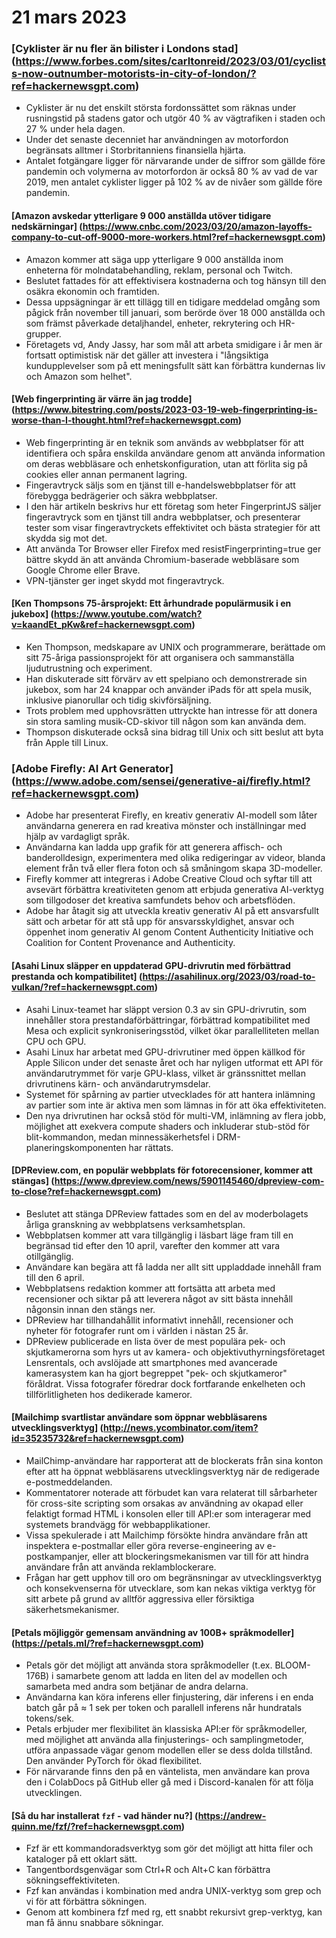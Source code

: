 
<Steps>

# 21 mars 2023

### [Cyklister är nu fler än bilister i Londons stad] (https://www.forbes.com/sites/carltonreid/2023/03/01/cyclists-now-outnumber-motorists-in-city-of-london/?ref=hackernewsgpt.com)

- Cyklister är nu det enskilt största fordonssättet som räknas under rusningstid på stadens gator och utgör 40 % av vägtrafiken i staden och 27 % under hela dagen.
- Under det senaste decenniet har användningen av motorfordon begränsats alltmer i Storbritanniens finansiella hjärta.
- Antalet fotgängare ligger för närvarande under de siffror som gällde före pandemin och volymerna av motorfordon är också 80 % av vad de var 2019, men antalet cyklister ligger på 102 % av de nivåer som gällde före pandemin.

#### [Amazon avskedar ytterligare 9 000 anställda utöver tidigare nedskärningar] (https://www.cnbc.com/2023/03/20/amazon-layoffs-company-to-cut-off-9000-more-workers.html?ref=hackernewsgpt.com)

- Amazon kommer att säga upp ytterligare 9 000 anställda inom enheterna för molndatabehandling, reklam, personal och Twitch.
- Beslutet fattades för att effektivisera kostnaderna och tog hänsyn till den osäkra ekonomin och framtiden.
- Dessa uppsägningar är ett tillägg till en tidigare meddelad omgång som pågick från november till januari, som berörde över 18 000 anställda och som främst påverkade detaljhandel, enheter, rekrytering och HR-grupper.
- Företagets vd, Andy Jassy, har som mål att arbeta smidigare i år men är fortsatt optimistisk när det gäller att investera i "långsiktiga kundupplevelser som på ett meningsfullt sätt kan förbättra kundernas liv och Amazon som helhet".

#### [Web fingerprinting är värre än jag trodde] (https://www.bitestring.com/posts/2023-03-19-web-fingerprinting-is-worse-than-I-thought.html?ref=hackernewsgpt.com)

- Web fingerprinting är en teknik som används av webbplatser för att identifiera och spåra enskilda användare genom att använda information om deras webbläsare och enhetskonfiguration, utan att förlita sig på cookies eller annan permanent lagring.
- Fingeravtryck säljs som en tjänst till e-handelswebbplatser för att förebygga bedrägerier och säkra webbplatser.
- I den här artikeln beskrivs hur ett företag som heter FingerprintJS säljer fingeravtryck som en tjänst till andra webbplatser, och presenterar tester som visar fingeravtryckets effektivitet och bästa strategier för att skydda sig mot det.
- Att använda Tor Browser eller Firefox med resistFingerprinting=true ger bättre skydd än att använda Chromium-baserade webbläsare som Google Chrome eller Brave.
- VPN-tjänster ger inget skydd mot fingeravtryck.

#### [Ken Thompsons 75-årsprojekt: Ett århundrade populärmusik i en jukebox] (https://www.youtube.com/watch?v=kaandEt_pKw&ref=hackernewsgpt.com)

- Ken Thompson, medskapare av UNIX och programmerare, berättade om sitt 75-åriga passionsprojekt för att organisera och sammanställa ljudutrustning och experiment.
- Han diskuterade sitt förvärv av ett spelpiano och demonstrerade sin jukebox, som har 24 knappar och använder iPads för att spela musik, inklusive pianorullar och tidig skivförsäljning.
- Trots problem med upphovsrätten uttryckte han intresse för att donera sin stora samling musik-CD-skivor till någon som kan använda dem.
- Thompson diskuterade också sina bidrag till Unix och sitt beslut att byta från Apple till Linux.

### [Adobe Firefly: AI Art Generator] (https://www.adobe.com/sensei/generative-ai/firefly.html?ref=hackernewsgpt.com)

- Adobe har presenterat Firefly, en kreativ generativ AI-modell som låter användarna generera en rad kreativa mönster och inställningar med hjälp av vardagligt språk.
- Användarna kan ladda upp grafik för att generera affisch- och banderolldesign, experimentera med olika redigeringar av videor, blanda element från två eller flera foton och så småningom skapa 3D-modeller.
- Firefly kommer att integreras i Adobe Creative Cloud och syftar till att avsevärt förbättra kreativiteten genom att erbjuda generativa AI-verktyg som tillgodoser det kreativa samfundets behov och arbetsflöden.
- Adobe har åtagit sig att utveckla kreativ generativ AI på ett ansvarsfullt sätt och arbetar för att stå upp för ansvarsskyldighet, ansvar och öppenhet inom generativ AI genom Content Authenticity Initiative och Coalition for Content Provenance and Authenticity.

#### [Asahi Linux släpper en uppdaterad GPU-drivrutin med förbättrad prestanda och kompatibilitet] (https://asahilinux.org/2023/03/road-to-vulkan/?ref=hackernewsgpt.com)

- Asahi Linux-teamet har släppt version 0.3 av sin GPU-drivrutin, som innehåller stora prestandaförbättringar, förbättrad kompatibilitet med Mesa och explicit synkroniseringsstöd, vilket ökar parallelliteten mellan CPU och GPU.
- Asahi Linux har arbetat med GPU-drivrutiner med öppen källkod för Apple Silicon under det senaste året och har nyligen utformat ett API för användarutrymmet för varje GPU-klass, vilket är gränssnittet mellan drivrutinens kärn- och användarutrymsdelar.
- Systemet för spårning av partier utvecklades för att hantera inlämning av partier som inte är aktiva men som lämnas in för att öka effektiviteten.
- Den nya drivrutinen har också stöd för multi-VM, inlämning av flera jobb, möjlighet att exekvera compute shaders och inkluderar stub-stöd för blit-kommandon, medan minnessäkerhetsfel i DRM-planeringskomponenten har rättats.

#### [DPReview.com, en populär webbplats för fotorecensioner, kommer att stängas] (https://www.dpreview.com/news/5901145460/dpreview-com-to-close?ref=hackernewsgpt.com)

- Beslutet att stänga DPReview fattades som en del av moderbolagets årliga granskning av webbplatsens verksamhetsplan.
- Webbplatsen kommer att vara tillgänglig i läsbart läge fram till en begränsad tid efter den 10 april, varefter den kommer att vara otillgänglig.
- Användare kan begära att få ladda ner allt sitt uppladdade innehåll fram till den 6 april.
- Webbplatsens redaktion kommer att fortsätta att arbeta med recensioner och siktar på att leverera något av sitt bästa innehåll någonsin innan den stängs ner.
- DPReview har tillhandahållit informativt innehåll, recensioner och nyheter för fotografer runt om i världen i nästan 25 år.
- DPReview publicerade en lista över de mest populära pek- och skjutkamerorna som hyrs ut av kamera- och objektivuthyrningsföretaget Lensrentals, och avslöjade att smartphones med avancerade kamerasystem kan ha gjort begreppet "pek- och skjutkameror" föråldrat. Vissa fotografer föredrar dock fortfarande enkelheten och tillförlitligheten hos dedikerade kameror.

#### [Mailchimp svartlistar användare som öppnar webbläsarens utvecklingsverktyg] (http://news.ycombinator.com/item?id=35235732&ref=hackernewsgpt.com)

- MailChimp-användare har rapporterat att de blockerats från sina konton efter att ha öppnat webbläsarens utvecklingsverktyg när de redigerade e-postmeddelanden.
- Kommentatorer noterade att förbudet kan vara relaterat till sårbarheter för cross-site scripting som orsakas av användning av okapad eller felaktigt formad HTML i konsolen eller till API:er som interagerar med systemets brandvägg för webbapplikationer.
- Vissa spekulerade i att Mailchimp försökte hindra användare från att inspektera e-postmallar eller göra reverse-engineering av e-postkampanjer, eller att blockeringsmekanismen var till för att hindra användare från att använda reklamblockerare.
- Frågan har gett upphov till oro om begränsningar av utvecklingsverktyg och konsekvenserna för utvecklare, som kan nekas viktiga verktyg för sitt arbete på grund av alltför aggressiva eller försiktiga säkerhetsmekanismer.

#### [Petals möjliggör gemensam användning av 100B+ språkmodeller] (https://petals.ml/?ref=hackernewsgpt.com)

- Petals gör det möjligt att använda stora språkmodeller (t.ex. BLOOM-176B) i samarbete genom att ladda en liten del av modellen och samarbeta med andra som betjänar de andra delarna.
- Användarna kan köra inferens eller finjustering, där inferens i en enda batch går på ≈ 1 sek per token och parallell inferens når hundratals tokens/sek.
- Petals erbjuder mer flexibilitet än klassiska API:er för språkmodeller, med möjlighet att använda alla finjusterings- och samplingmetoder, utföra anpassade vägar genom modellen eller se dess dolda tillstånd. Den använder PyTorch för ökad flexibilitet.
- För närvarande finns den på en väntelista, men användare kan prova den i ColabDocs på GitHub eller gå med i Discord-kanalen för att följa utvecklingen.

#### [Så du har installerat `fzf` - vad händer nu?] (https://andrew-quinn.me/fzf/?ref=hackernewsgpt.com)

- Fzf är ett kommandoradsverktyg som gör det möjligt att hitta filer och kataloger på ett oklart sätt.
- Tangentbordsgenvägar som Ctrl+R och Alt+C kan förbättra sökningseffektiviteten.
- Fzf kan användas i kombination med andra UNIX-verktyg som grep och vi för att förbättra sökningen.
- Genom att kombinera fzf med rg, ett snabbt rekursivt grep-verktyg, kan man få ännu snabbare sökningar.

</Steps>
